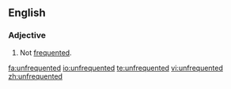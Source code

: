 ==English==

===Adjective===
{{en-adj}}{{en-adj}}

# Not [[frequented]].

[[fa:unfrequented]]
[[io:unfrequented]]
[[te:unfrequented]]
[[vi:unfrequented]]
[[zh:unfrequented]]